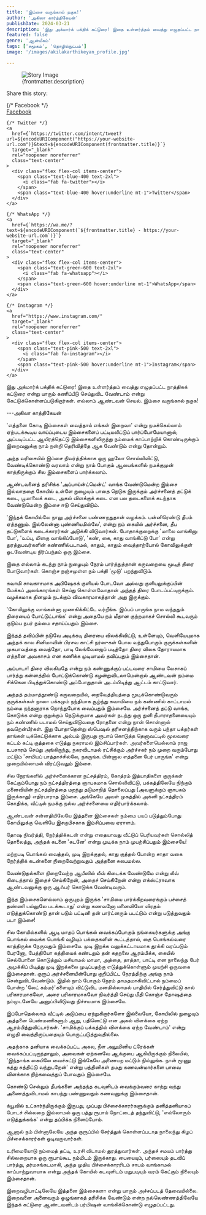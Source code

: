```yaml
---
title: 'இம்சை வருங்கால் நகுக!'
author: 'அகிலா கார்த்திகேயன்'
publishDate: 2024-03-21
description: 'இது அக்மார்க் பக்திக் கட்டுரை! இதை உள்ளர்த்தம் வைத்து எழுதப்பட்ட நாத்திகக் கட்டுரை என்று...'
featured: false
genre: 'ஆன்மீகம்'
tags: ['சமூகம்', 'தொழில்நுட்பம்']
image: '/images/akilakarthikeyan_profile.jpg'

---
```

<figure>
  <img src={frontmatter.image} alt="Story Image" class="w-full rounded-lg shadow-lg" />
  <figcaption class="text-gray-600 text-sm mt-2">{frontmatter.description}</figcaption>
</figure>
<div class="mt-6">
  <p class="text-lg font-bold">Share this story:</p>
  <div class="flex space-x-6 justify-start mt-4">
    {/* Facebook */}
    <a
      href={`https://www.facebook.com/sharer/sharer.php?u=${encodeURIComponent("https://your-website-url.com")}`}
      target="_blank"
      rel="noopener noreferrer"
      class="text-center"
    >
      <div class="flex flex-col items-center">
        <span class="text-blue-600 text-2xl">
          <i class="fab fa-facebook"></i>
        </span>
        <span class="text-blue-600 hover:underline mt-1">Facebook</span>
      </div>
    </a>

    {/* Twitter */}
    <a
      href={`https://twitter.com/intent/tweet?url=${encodeURIComponent("https://your-website-url.com")}&text=${encodeURIComponent(frontmatter.title)}`}
      target="_blank"
      rel="noopener noreferrer"
      class="text-center"
    >
      <div class="flex flex-col items-center">
        <span class="text-blue-400 text-2xl">
          <i class="fab fa-twitter"></i>
        </span>
        <span class="text-blue-400 hover:underline mt-1">Twitter</span>
      </div>
    </a>

    {/* WhatsApp */}
    <a
      href={`https://wa.me/?text=${encodeURIComponent(`${frontmatter.title} - https://your-website-url.com`)}`}
      target="_blank"
      rel="noopener noreferrer"
      class="text-center"
    >
      <div class="flex flex-col items-center">
        <span class="text-green-600 text-2xl">
          <i class="fab fa-whatsapp"></i>
        </span>
        <span class="text-green-600 hover:underline mt-1">WhatsApp</span>
      </div>
    </a>

    {/* Instagram */}
    <a
      href="https://www.instagram.com/"
      target="_blank"
      rel="noopener noreferrer"
      class="text-center"
    >
      <div class="flex flex-col items-center">
        <span class="text-pink-500 text-2xl">
          <i class="fab fa-instagram"></i>
        </span>
        <span class="text-pink-500 hover:underline mt-1">Instagram</span>
      </div>
    </a>
  </div>
</div>
இது அக்மார்க் பக்திக் கட்டுரை! இதை உள்ளர்த்தம் வைத்து எழுதப்பட்ட நாத்திகக் கட்டுரை என்று யாரும் கணிப்பீடு செய்துவிட வேண்டாம் என்று கேட்டுக்கொள்ளப்படுகிறார்கள். எல்லாம் ஆண்டவன் செயல்.
இம்சை வருங்கால் நகுக!

---அகிலா காத்திகேயன்

'எத்தனை கோடி இம்சைகள் வைத்தாய் எங்கள் இறைவா' என்று நமக்கெல்லாம் ஏற்படக்கூடிய வாய்ப்புடைய இம்சைகளைப் பட்டியலிட்டுப் பார்ப்போமேயானால், அப்படிப்பட்ட ஆயிரத்தெட்டு இம்சைகளிலிருந்து நம்மைக் காப்பாற்றிக் கொண்டிருக்கும் இறைவனுக்கு நாம் நன்றி தெரிவித்தே ஆக வேண்டும் என்று தோன்றும்.

அந்த வரிசையில் இம்சை நிவர்த்திக்காக ஒரு ஹலோ சொல்லிவிட்டு, வேண்டிக்கொண்டு வரலாம் என்று நாம் போகும் ஆலயங்களில் நமக்குமுன் காத்திருக்கும் சில இம்சைகளைப் பார்க்கலாம்.

ஆண்டவனைத் தரிசிக்க 'அப்பாய்ன்ட்மென்ட்' வாங்க வேண்டுமென்ற இம்சை இல்லாததை கோயில் உள்ளே நுழையும் பாதை நெடுக இருக்கும் அர்ச்சனைத் தட்டுக் கடை, பூமாலைக் கடை, அகல் விளக்குக் கடை என பல தடைகளைக் கடந்தாக வேண்டுமென்ற இம்சை ஈடு செய்துவிடும்.

'இந்தக் கோயில்லே நாலு அர்ச்சனை பண்ணறதுதான் வழக்கம். பன்னிரெண்டு தீபம் ஏத்தணும். இல்லேன்னா புண்ணியமில்லே', என்று நம் கையில் அர்ச்சனை, தீப தட்டுகளைக் கடைக்காரர்கள் அடுக்கி விடுவார்கள்.
போதாக்குறைக்கு 'மாலை வாங்கினு போ', 'உப்பு, மிளகு வாங்கிப்போடு', 'கண், கை, காது வாங்கிட்டு போ' என்று துரத்துபவர்களின் கண்ணில்படாமல், காதும், காதும் வைத்தாற்போல் கோவிலுக்குள் ஓடவேண்டிய நிர்ப்பந்தம் ஒரு இம்சை.

இதை எல்லாம் கடந்து நாம் நுழையும் நேரம் பார்த்துத்தான் கருவறையை மூடித் திரை போடுவார்கள். கொஞ்ச நஞ்சமுள்ள நம் பக்தி 'மூடு' பறந்துவிடும்.

சுவாமி சாவகாசமாக அபிஷேகக் குளியல் போடவோ அல்லது குளியலுக்குப்பின் மேக்கப் அலங்காரங்கள் செய்து கொள்ளவோதான் அந்தத் திரை போடப்பட்டிருக்கும். வழக்கமாக தினமும் நடக்கும் விவகாரமாகத்தான் அது இருக்கும்.

'கோயிலுக்கு வாங்கன்னா முணகிக்கிட்டே வர்றீங்க. இப்பப் பாருங்க நாம வந்ததும் திரையைப் போட்டுட்டாங்க' என்று அதையே நம் மீதான குற்றமாகச் சொல்லி கூடவரும் குடும்ப நபர் நம்மை சதாய்ப்பதும் இம்சை.

இந்தத் தவிப்பின் நடுவே அடிக்கடி திரையை விலக்கிவிட்டு, உள்ளேயும், வெளியேயுமாக அந்தக் கால சினிமாவின் பிரசவ காட்சி நர்ஸுகள் போல வந்துபோகும் குருக்கள்களின் முகபாவத்தை வைத்தோ, பாடி லேங்வேஜைப் படித்தோ திரை விலக தோராயமாக எத்தனை அவகாசம் என கணிக்க முடியாமல் தவிப்பதும் இம்சைதான்.

அப்பாடா! திரை விலகியதே என்று நம் கண்ணுக்குப் பட்டவரை சாமியை லேசாகப் பார்த்து கன்னத்தில் போட்டுக்கொண்டு கழன்றுவிடலாமென்றால் ஆண்டவன் நம்மை சிக்கென பிடித்துக்கொண்டு அப்போதுதான் அடம்பிடித்து ஆட்டம் காட்டுவார்.

அந்தத் தம்மாத்தூண்டு கருவறையில், நைவேத்தியத்தை மூடிக்கொண்டுவரும் குருக்கள்கள் நாலா பக்கமும் நந்தியாக சூழ்ந்து சுவாமியை நம் கண்ணில் காட்டாமல் நம்மை நந்தனாராக நொந்துபோக வைப்பதும் இம்சையே.
அர்ச்சனைத் தட்டு வாங்க, கொடுக்க என்று குறுக்கும் நெடுக்குமாக அவர்கள் நடந்து ஒரு துளி தீபாராதனையையும் நம் கண்ணில் படாமல் செய்துவிடுவதை ரோதனை என்று நான் சொன்னால் தவறென்பீர்கள்.
இது போதாதென்று ஸ்பெஷல் தரிசனத்திற்காக வரும் பந்தா பக்தர்கள் தாங்கள் டிக்கெட்டுக்காக அல்பம் இருபது ரூபாய் கொடுத்த தெனாவட்டில் மூலவரை கட்டம் கட்டி குத்தகை எடுத்து நகராமல் இம்சிப்பார்கள்.
அவர்களையெல்லாம் ராஜ உபசாரம் செய்து அங்கிருந்து, நகரவிடாமல் ரட்சிக்கும் அர்ச்சகர் நம் முறை வரும்போது மட்டும் 'சாமியப் பாத்தாச்சில்லே, நகருங்க. பின்னால எத்தனை பேர் பாருங்க' என்று முறையில்லாமல் விரட்டுவதும் இம்சை.

சில நேரங்களில் அர்ச்சனைக்கான நட்சத்திரம், கோத்ரம் இத்யாதிகளை குருக்கள் கேட்கும்போது நம் நட்சத்திரத்தை ஞாபகமாக சொல்லிவிட்டு, பக்கத்திலேயே நிற்கும் மனைவியின் நட்சத்திரத்தை மறந்து தடுமாறித் தொலைப்பது (அவளுக்கும் ஞாபகம் இருக்காது) எதிர்பாராத இம்சை. அங்கேயே அவள் முகத்தில் அக்னி நட்சத்திரம் கொதிக்க, வீட்டில் நமக்கு நல்ல அர்ச்சனையை எதிர்பார்க்கலாம்.

ஆண்டவன் சன்னதியிலேயே இத்தனை இம்சைகள் நம்மை பயப் படுத்தும்போது கோயிலுக்கு வெளியே இசகுபிசகாக இம்சிப்பவை ஏராளம்.

தோஷ நிவர்த்தி, நேர்த்திக்கடன் என்று எதையாவது வீட்டுப் பெரியவர்கள் சொல்லித் தொலைத்து, அந்தக் கடனை 'கடனே' என்று முடிக்க நாம் முயற்சிப்பதும் இம்சையே!

மற்றபடி பொங்கல் வைத்தல், முடி இறக்குதல், காது குத்தல் போன்ற சாதா வகை நேர்த்திக் கடன்களை நிறைவேற்றுவதும் அத்தனை சுலபமல்ல.

வேண்டுதல்களை நிறைவேற்ற ஆபீஸில் லீவ் கிடைக்க வேண்டுமே என்று லீவ் கிடைத்தால் இதைச் செய்கிறேன், அதைச் செய்கிறேன் என்று எக்ஸ்ட்ராவாக ஆண்டவனுக்கு ஒரு ஆஃபர் கொடுக்க வேண்டிவரும்.

இந்த இம்சைகளெல்லாம் ஒருபுறம் இருக்க 'சாமியை பார்க்கிறவரைக்கும் பச்சைத் தண்ணி பல்லுலே படக்கூடாது' என்று கணவனோ மனைவியோ விரதம் எடுத்துக்கொண்டு தான் படும் பட்டினி தன் பார்ட்னரும் படட்டும் என்று படுத்துவதும் படா இம்சை!

சில கோயில்களில் ஆடி மாதப் பொங்கல் வைக்கப்போகும் நங்கையர்களுக்கு அங்கு பொங்கல் வைக்க பொங்கி வழியும் பக்தைகளின் கூட்டத்தால், தை பொங்கல்வரை காத்திருக்க நேருவதும் இம்சையே.
முடி இறக்க வலுக்கட்டாயமாக தூக்கி வரப்படும் பேரனோ, பேத்தியோ கத்தியைக் கண்டதும் தன் கதறலை ஆரம்பிக்க, கையில் செல்போனை கொடுத்தும் மசியாமல் மாமா, அத்தை, தாத்தா, பாட்டி என நாலைந்து பேர் அமுக்கிப் பிடித்து முடி இறக்கலை முடிப்பதற்கு எடுத்துக்கொள்ளும் முயற்சி ஒருவகை இம்சைதான்.
குரூப் அர்ச்சனையின்போது குறிப்பிட்ட நேரத்திற்கு அங்கு நாம் சென்றுவிடவேண்டும். இதில் நாம் போகும் நேரம் தாமதமாகிவிட்டால் நம்மைப் போன்ற 'லேட் கம்மர்'களையும் விட்டுவிட மனமில்லாமல் பாதியில் சேர்த்துவிட்டு கால் பரிகாரமாகவோ, அரை பரிகாரமாகவோ நிவர்த்தி செய்து மீதி கொஞ்ச தோஷத்தை நம்முடனேயே அனுப்பிவிடுவது நிச்சயமாக இம்சையே.

இப்போதெல்லாம் வீட்டில் அடுப்பை ஏற்றுகிறார்களோ இல்லையோ, கோயிலில் நுழையும் அத்தனை பெண்மணிகளும் ஆறு, பதினெட்டு என அகல் விளக்கை ஏற்ற ஆரம்பித்துவிட்டார்கள். 'சாமிக்குப் பக்கத்தில் விளக்கை ஏற்ற வேண்டாம்' என்று எழுதி வைத்திருப்பதையும் பொருட்படுத்துவதில்லை.

அதற்காக தனியாக வைக்கப்பட்ட அகல, நீள அலுமினிய ட்ரேக்கள் வைக்கப்பட்டிருந்தாலும், அவைகள் ஏற்கனவே ஆக்குபை ஆகியிருக்கும் நிலையில், 'இந்தாங்க கையிலே வைச்சுட்டு இங்கேயே அணையற மட்டும் நில்லுங்க. நான் மூணு சுத்து சுத்திட்டு வந்துடறேன்' என்று பத்தினிகள் தமது கணவன்மார்களை பாவை விளக்காக நிற்கவைத்துப் போவதும் இம்சையே.

கொண்டு செல்லும் தீபங்களை அந்தந்த கடவுளிடம் வைக்கும்வரை காற்று வந்து அணைத்துவிடாமல் காபந்து பண்ணுவதும் கணவனுக்கு இம்சைதான்.

க்யூவில் உட்கார்ந்திருக்கும் இருபது, முப்பது பிச்சைக்காரர்களுக்கும் தனித்தனியாகப் போடச் சில்லறை இல்லாமல் ஒரு பத்து ரூபாய் நோட்டைத் தந்துவிட்டு, 'எல்லோரும் எடுத்துக்கங்க' என்று தப்பிக்க நினைப்போம்.

ஆனால் நம் பின்னாலேயே அந்த குரூப்பில் சேர்த்துக் கொள்ளப்படாத நாலைந்து கிழப் பிச்சைக்காரர்கள் ஓடிவருவார்கள்.

உரிமையோடு நம்மைத் தட்டி, உரசி விடாமல் துரத்துவார்கள். அந்தச் சமயம் பார்த்து சில்லறையாக ஒரு ரூபாய்கூட நம்மிடம் இருக்காது. பையையும், பர்ஸையும் தடவிப் பார்த்து, தர்மசங்கடமாகி, அந்த முதிய பிச்சைக்காரரிடம் சாபம் வாங்காமல் காப்பாற்றுவாயாக என்று அந்தக் கோயில் கடவுளிடம் மறுபடியும் வரம் கேட்கும் நிலையும் இம்சைதான்.

இறைவழிபாட்டிலேயே இத்தனை இம்சைகளா என்று யாரும் அச்சப்படத் தேவையில்லை.
இறைவனை அனைவரும் ஒழுங்காகத் தரிசிக்க வேண்டும் என்ற நல்லெண்ணத்திலேயே இந்தக் கட்டுரை ஆண்டவனிடம் பர்மிஷன் வாங்கிக்கொண்டு எழுதப்பட்டது.

